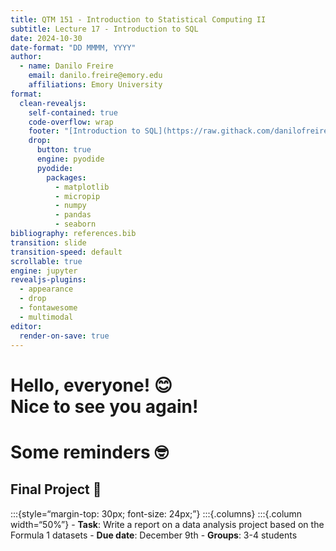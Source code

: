 ```yaml
---
title: QTM 151 - Introduction to Statistical Computing II
subtitle: Lecture 17 - Introduction to SQL
date: 2024-10-30
date-format: "DD MMMM, YYYY"
author:
  - name: Danilo Freire
    email: danilo.freire@emory.edu
    affiliations: Emory University
format:
  clean-revealjs:
    self-contained: true
    code-overflow: wrap
    footer: "[Introduction to SQL](https://raw.githack.com/danilofreire/qtm151/main/lectures/lecture-17/17-introduction-sql.html)"
    drop:
      button: true
      engine: pyodide
      pyodide:
        packages:
          - matplotlib
          - micropip
          - numpy
          - pandas
          - seaborn
bibliography: references.bib
transition: slide
transition-speed: default
scrollable: true
engine: jupyter
revealjs-plugins:
  - appearance
  - drop
  - fontawesome
  - multimodal
editor:
  render-on-save: true
---
```


# Hello, everyone! 😊 <br> Nice to see you again! {background-color="#2d4563"}

# Some reminders 🤓 {background-color="#2d4563"}

## Final Project 📖

:::{style="margin-top: 30px; font-size: 24px;"}
:::{.columns}
:::{.column width="50%"}
- **Task**: Write a report on a data analysis project based on the Formula 1 datasets
- **Due date**: December 9th
- **Groups**: 3-4 students